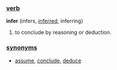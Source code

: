 ===[[verb]]===
'''infer''' (infers, [[inferred]], inferring)
#to conclude by reasoning or deduction.
===[[synonym]]s===
*[[assume]], [[conclude]], [[deduce]]